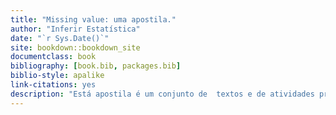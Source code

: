 ```yaml
--- 
title: "Missing value: uma apostila."
author: "Inferir Estatística"
date: "`r Sys.Date()`"
site: bookdown::bookdown_site
documentclass: book
bibliography: [book.bib, packages.bib]
biblio-style: apalike
link-citations: yes
description: "Está apostila é um conjunto de  textos e de atividades práticas que compõem o curso on-line de Missing Value oferecido pela Inferir Consultoria."
---
```




<!---
```r
install.packages("bookdown")
# or the development version
# devtools::install_github("rstudio/bookdown")
```

o compile this example to PDF, you need XeLaTeX. You are recommended to install 
TinyTeX (which includes XeLaTeX): <https://yihui.org/tinytex/>. 

```r
# automatically create a bib database for R packages
knitr::write_bib(c(
  .packages(), 'bookdown', 'knitr', 'rmarkdown'
), 'packages.bib')
```
--->